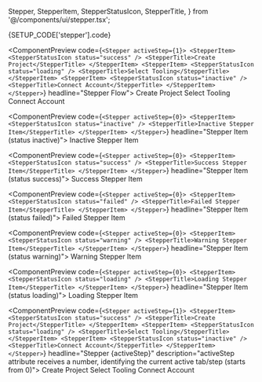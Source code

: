   Stepper,
  StepperItem,
  StepperStatusIcon,
  StepperTitle,
} from '@/components/ui/stepper.tsx';

<DocsPageOutline />

<ComponentDocsHeader />

<ComponentManualSetup>
  <CodeBlock hasViewMore fileName={SETUP_CODE['stepper'].registerAt}>
    {SETUP_CODE['stepper'].code}
  </CodeBlock>
</ComponentManualSetup>

<div class="py-12" />

<ComponentPreview
  code={`<Stepper activeStep={1}>
  <StepperItem>
    <StepperStatusIcon status="success" />
    <StepperTitle>Create Project</StepperTitle>
  </StepperItem>
  <StepperItem>
    <StepperStatusIcon status="loading" />
    <StepperTitle>Select Tooling</StepperTitle>
  </StepperItem>
  <StepperItem>
    <StepperStatusIcon status="inactive" />
    <StepperTitle>Connect Account</StepperTitle>
  </StepperItem>
</Stepper>`}
  headline="Stepper Flow">
  <Stepper activeStep={1}>
    <StepperItem>
      <StepperStatusIcon status="success" />
      <StepperTitle>Create Project</StepperTitle>
    </StepperItem>
    <StepperItem>
      <StepperStatusIcon status="loading" />
      <StepperTitle>Select Tooling</StepperTitle>
    </StepperItem>
    <StepperItem>
      <StepperStatusIcon status="inactive" />
      <StepperTitle>Connect Account</StepperTitle>
    </StepperItem>
  </Stepper>
</ComponentPreview>

<div class="py-12" />

<ComponentPreview
  code={`<Stepper activeStep={0}>
  <StepperItem>
    <StepperStatusIcon status="inactive" />
    <StepperTitle>Inactive Stepper Item</StepperTitle>
  </StepperItem>
</Stepper>`}
  headline="Stepper Item (status inactive)">
  <Stepper activeStep={0}>
    <StepperItem>
      <StepperStatusIcon status="inactive" />
      <StepperTitle>Inactive Stepper Item</StepperTitle>
    </StepperItem>
  </Stepper>
</ComponentPreview>

<div class="py-12" />

<ComponentPreview
  code={`<Stepper activeStep={0}>
  <StepperItem>
    <StepperStatusIcon status="success" />
    <StepperTitle>Success Stepper Item</StepperTitle>
  </StepperItem>
</Stepper>`}
  headline="Stepper Item (status success)">
  <Stepper activeStep={0}>
    <StepperItem>
      <StepperStatusIcon status="success" />
      <StepperTitle>Success Stepper Item</StepperTitle>
    </StepperItem>
  </Stepper>
</ComponentPreview>

<div class="py-12" />

<ComponentPreview
  code={`<Stepper activeStep={0}>
  <StepperItem>
    <StepperStatusIcon status="failed" />
    <StepperTitle>Failed Stepper Item</StepperTitle>
  </StepperItem>
</Stepper>`}
  headline="Stepper Item (status failed)">
  <Stepper activeStep={0}>
    <StepperItem>
      <StepperStatusIcon status="failed" />
      <StepperTitle>Failed Stepper Item</StepperTitle>
    </StepperItem>
  </Stepper>
</ComponentPreview>

<div class="py-12" />

<ComponentPreview
  code={`<Stepper activeStep={0}>
  <StepperItem>
    <StepperStatusIcon status="warning" />
    <StepperTitle>Warning Stepper Item</StepperTitle>
  </StepperItem>
</Stepper>`}
  headline="Stepper Item (status warning)">
  <Stepper activeStep={0}>
    <StepperItem>
      <StepperStatusIcon status="warning" />
      <StepperTitle>Warning Stepper Item</StepperTitle>
    </StepperItem>
  </Stepper>
</ComponentPreview>

<div class="py-12" />

<ComponentPreview
  code={`<Stepper activeStep={0}>
  <StepperItem>
    <StepperStatusIcon status="loading" />
    <StepperTitle>Loading Stepper Item</StepperTitle>
  </StepperItem>
</Stepper>`}
  headline="Stepper Item (status loading)">
  <Stepper activeStep={0}>
    <StepperItem>
      <StepperStatusIcon status="loading" />
      <StepperTitle>Loading Stepper Item</StepperTitle>
    </StepperItem>
  </Stepper>
</ComponentPreview>

<div class="py-12" />

<ComponentPreview
  code={`<Stepper activeStep={1}>
  <StepperItem>
    <StepperStatusIcon status="success" />
    <StepperTitle>Create Project</StepperTitle>
  </StepperItem>
  <StepperItem>
    <StepperStatusIcon status="loading" />
    <StepperTitle>Select Tooling</StepperTitle>
  </StepperItem>
  <StepperItem>
    <StepperStatusIcon status="inactive" />
    <StepperTitle>Connect Account</StepperTitle>
  </StepperItem>
</Stepper>`}
  headline="Stepper {activeStep}"
  description="activeStep attribute receives a number, identifying the current active tab/step (starts from 0)">
  <Stepper activeStep={1}>
    <StepperItem>
      <StepperStatusIcon status="success" />
      <StepperTitle>Create Project</StepperTitle>
    </StepperItem>
    <StepperItem>
      <StepperStatusIcon status="loading" />
      <StepperTitle>Select Tooling</StepperTitle>
    </StepperItem>
    <StepperItem>
      <StepperStatusIcon status="inactive" />
      <StepperTitle>Connect Account</StepperTitle>
    </StepperItem>
  </Stepper>
</ComponentPreview>
